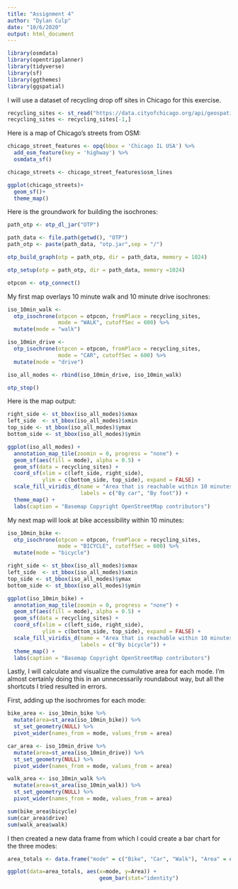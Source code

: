 ---
title: "Assignment 4"
author: "Dylan Culp"
date: "10/6/2020"
output: html_document
---

```{r}
library(osmdata)
library(opentripplanner)
library(tidyverse)
library(sf)
library(ggthemes)
library(ggspatial)
```

I will use a dataset of recycling drop off sites in Chicago for this exercise. 

```{r}
recycling_sites <- st_read("https://data.cityofchicago.org/api/geospatial/27cy-fdic?method=export&format=KML")
recycling_sites <- recycling_sites[-1,]
```
Here is a map of Chicago's streets from OSM:

```{r}
chicago_street_features <- opq(bbox = 'Chicago IL USA') %>%
  add_osm_feature(key = 'highway') %>%
  osmdata_sf()

chicago_streets <- chicago_street_features$osm_lines

ggplot(chicago_streets)+
  geom_sf()+
  theme_map()
```
Here is the groundwork for building the isochrones: 
```{r}
path_otp <- otp_dl_jar("OTP")
```

```{r}
path_data <- file.path(getwd(), "OTP")
path_otp <- paste(path_data, "otp.jar",sep = "/")

otp_build_graph(otp = path_otp, dir = path_data, memory = 1024) 
```

```{r}
otp_setup(otp = path_otp, dir = path_data, memory =1024)

```

```{r}
otpcon <- otp_connect()

```


My first map overlays 10 minute walk and 10 minute drive isochrones:
```{r}
iso_10min_walk <- 
  otp_isochrone(otpcon = otpcon, fromPlace = recycling_sites, 
                mode = "WALK", cutoffSec = 600) %>%
  mutate(mode = "walk")

iso_10min_drive <- 
  otp_isochrone(otpcon = otpcon, fromPlace = recycling_sites, 
                mode = "CAR", cutoffSec = 600) %>%
  mutate(mode = "drive")

iso_all_modes <- rbind(iso_10min_drive, iso_10min_walk)

otp_stop()

```


Here is the map output:
```{r}
right_side <- st_bbox(iso_all_modes)$xmax
left_side  <- st_bbox(iso_all_modes)$xmin
top_side <- st_bbox(iso_all_modes)$ymax
bottom_side <- st_bbox(iso_all_modes)$ymin

ggplot(iso_all_modes) +
  annotation_map_tile(zoomin = 0, progress = "none") +
  geom_sf(aes(fill = mode), alpha = 0.5) +
  geom_sf(data = recycling_sites) +
  coord_sf(xlim = c(left_side, right_side), 
           ylim = c(bottom_side, top_side), expand = FALSE) +
  scale_fill_viridis_d(name = "Area that is reachable within 10 minutes",
                       labels = c("By car", "By foot")) +
  theme_map() +
  labs(caption = "Basemap Copyright OpenStreetMap contributors")
```
My next map will look at bike accessibility within 10 minutes:
```{r}
iso_10min_bike <- 
  otp_isochrone(otpcon = otpcon, fromPlace = recycling_sites, 
                mode = "BICYCLE", cutoffSec = 600) %>%
  mutate(mode = "bicycle")

right_side <- st_bbox(iso_all_modes)$xmax
left_side  <- st_bbox(iso_all_modes)$xmin
top_side <- st_bbox(iso_all_modes)$ymax
bottom_side <- st_bbox(iso_all_modes)$ymin

ggplot(iso_10min_bike) +
  annotation_map_tile(zoomin = 0, progress = "none") +
  geom_sf(aes(fill = mode), alpha = 0.5) +
  geom_sf(data = recycling_sites) +
  coord_sf(xlim = c(left_side, right_side), 
           ylim = c(bottom_side, top_side), expand = FALSE) +
  scale_fill_viridis_d(name = "Area that is reachable within 10 minutes",
                       labels = c("By bicycle")) +
  theme_map() +
  labs(caption = "Basemap Copyright OpenStreetMap contributors")
```


Lastly, I will calculate and visualize the cumulative area for each mode. I'm almost certainly doing this in an unnecessarily roundabout way, but all the shortcuts I tried resulted in errors.

First, adding up the isochromes for each mode:

```{r}
bike_area <- iso_10min_bike %>%
  mutate(area=st_area(iso_10min_bike)) %>%
  st_set_geometry(NULL) %>%
  pivot_wider(names_from = mode, values_from = area) 
```

```{r}
car_area <- iso_10min_drive %>%
  mutate(area=st_area(iso_10min_drive)) %>%
  st_set_geometry(NULL) %>%
  pivot_wider(names_from = mode, values_from = area) 
```

```{r}
walk_area <- iso_10min_walk %>%
  mutate(area=st_area(iso_10min_walk)) %>%
  st_set_geometry(NULL) %>%
  pivot_wider(names_from = mode, values_from = area) 
```

```{r}
sum(bike_area$bicycle)
sum(car_area$drive)
sum(walk_area$walk)
```
I then created a new data frame from which I could create a bar chart for the three modes:
```{r}
area_totals <- data.frame("mode" = c("Bike", "Car", "Walk"), "Area" = c(55156694, 73836795, 5023677)) 

```

```{r}
ggplot(data=area_totals, aes(x=mode, y=Area)) +
                             geom_bar(stat="identity")
```

